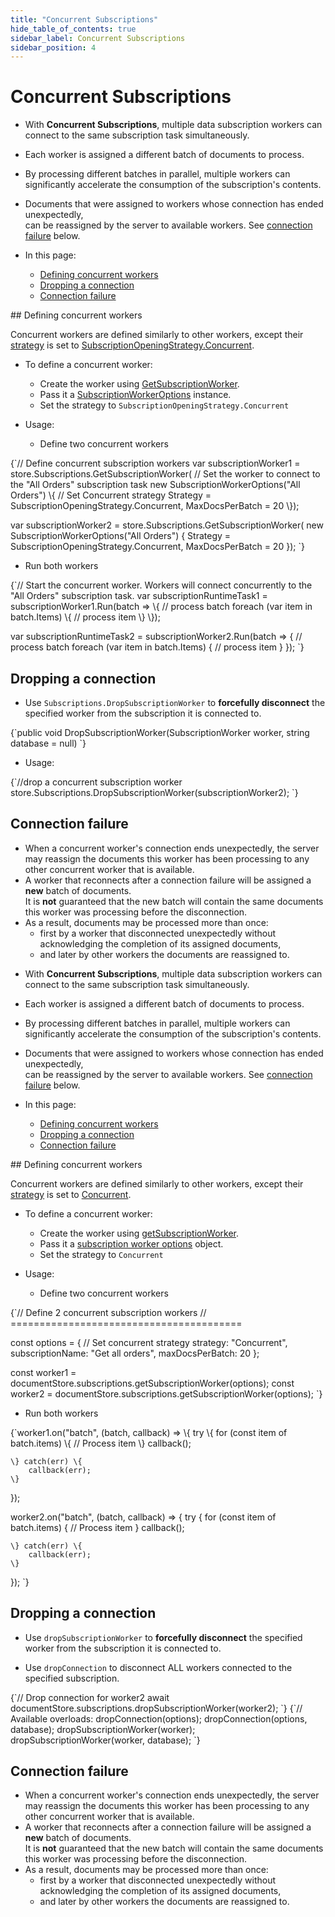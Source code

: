 ---
title: "Concurrent Subscriptions"
hide_table_of_contents: true
sidebar_label: Concurrent Subscriptions
sidebar_position: 4
---




# Concurrent Subscriptions
<LanguageSwitcher supportedLanguages={supportedLanguages} />
<LanguageContent language="csharp">

<Admonition type="note" title="">

* With **Concurrent Subscriptions**, multiple data subscription workers can connect to the same subscription task simultaneously.

* Each worker is assigned a different batch of documents to process.

* By processing different batches in parallel, multiple workers can significantly accelerate the consumption of the subscription's contents.

* Documents that were assigned to workers whose connection has ended unexpectedly,  
  can be reassigned by the server to available workers. 
  See [connection failure](../../client-api/data-subscriptions/concurrent-subscriptions.mdx#connection-failure) below.

* In this page:  
   * [Defining concurrent workers](../../client-api/data-subscriptions/concurrent-subscriptions.mdx#defining-concurrent-workers)  
   * [Dropping a connection](../../client-api/data-subscriptions/concurrent-subscriptions.mdx#dropping-a-connection)  
   * [Connection failure](../../client-api/data-subscriptions/concurrent-subscriptions.mdx#connection-failure)  

</Admonition>
## Defining concurrent workers

Concurrent workers are defined similarly to other workers, except their 
[strategy](../../client-api/data-subscriptions/consumption/how-to-consume-data-subscription.mdx#worker-strategies) 
is set to [SubscriptionOpeningStrategy.Concurrent](../../client-api/data-subscriptions/consumption/how-to-consume-data-subscription.mdx#multiple-workers-per-subscription-strategy).  

* To define a concurrent worker:  
   * Create the worker using [GetSubscriptionWorker](../../client-api/data-subscriptions/consumption/api-overview.mdx#create-the-subscription-worker).  
   * Pass it a [SubscriptionWorkerOptions](../../client-api/data-subscriptions/consumption/api-overview.mdx#subscriptionworkeroptions) instance.  
   * Set the strategy to `SubscriptionOpeningStrategy.Concurrent`  

* Usage:  
   * Define two concurrent workers  
<TabItem value="conSub_defineWorkers" label="conSub_defineWorkers">
<CodeBlock language="csharp">
{`// Define concurrent subscription workers
var subscriptionWorker1 = store.Subscriptions.GetSubscriptionWorker<Order>(
    // Set the worker to connect to the "All Orders" subscription task
    new SubscriptionWorkerOptions("All Orders")
    \{
        // Set Concurrent strategy
        Strategy = SubscriptionOpeningStrategy.Concurrent,
        MaxDocsPerBatch = 20
    \});

var subscriptionWorker2 = store.Subscriptions.GetSubscriptionWorker<Order>(
    new SubscriptionWorkerOptions("All Orders")
    \{
        Strategy = SubscriptionOpeningStrategy.Concurrent,
        MaxDocsPerBatch = 20
    \});
`}
</CodeBlock>
</TabItem>
   * Run both workers  
<TabItem value="conSub_runWorkers" label="conSub_runWorkers">
<CodeBlock language="csharp">
{`// Start the concurrent worker. Workers will connect concurrently to the "All Orders" subscription task.
var subscriptionRuntimeTask1 = subscriptionWorker1.Run(batch =>
\{
    // process batch
    foreach (var item in batch.Items)
    \{
        // process item
    \}
\});

var subscriptionRuntimeTask2 = subscriptionWorker2.Run(batch =>
\{
    // process batch
    foreach (var item in batch.Items)
    \{
        // process item
    \}
\});
`}
</CodeBlock>
</TabItem>



## Dropping a connection

* Use `Subscriptions.DropSubscriptionWorker` to **forcefully disconnect** 
  the specified worker from the subscription it is connected to.  
<TabItem value="csharp" label="csharp">
<CodeBlock language="csharp">
{`public void DropSubscriptionWorker<T>(SubscriptionWorker<T> worker, string database = null)
`}
</CodeBlock>
</TabItem>

* Usage:  
<TabItem value="conSub_dropWorker" label="conSub_dropWorker">
<CodeBlock language="csharp">
{`//drop a concurrent subscription worker
store.Subscriptions.DropSubscriptionWorker(subscriptionWorker2);
`}
</CodeBlock>
</TabItem>



## Connection failure

* When a concurrent worker's connection ends unexpectedly, 
  the server may reassign the documents this worker has been processing to any other concurrent worker that is available.  
* A worker that reconnects after a connection failure will be assigned a **new** batch of documents.  
  It is **not** guaranteed that the new batch will contain the same documents this worker was processing before the disconnection.
* As a result, documents may be processed more than once:  
  - first by a worker that disconnected unexpectedly without acknowledging the completion of its assigned documents, 
  - and later by other workers the documents are reassigned to.




</LanguageContent>
<LanguageContent language="nodejs">

<Admonition type="note" title="">

* With **Concurrent Subscriptions**, multiple data subscription workers can connect to the same subscription task simultaneously.

* Each worker is assigned a different batch of documents to process.

* By processing different batches in parallel, multiple workers can significantly accelerate the consumption of the subscription's contents.

* Documents that were assigned to workers whose connection has ended unexpectedly,  
  can be reassigned by the server to available workers. 
  See [connection failure](../../client-api/data-subscriptions/concurrent-subscriptions.mdx#connection-failure) below.

* In this page:  
   * [Defining concurrent workers](../../client-api/data-subscriptions/concurrent-subscriptions.mdx#defining-concurrent-workers)  
   * [Dropping a connection](../../client-api/data-subscriptions/concurrent-subscriptions.mdx#dropping-a-connection)  
   * [Connection failure](../../client-api/data-subscriptions/concurrent-subscriptions.mdx#connection-failure)  

</Admonition>
## Defining concurrent workers

Concurrent workers are defined similarly to other workers, except their 
[strategy](../../client-api/data-subscriptions/consumption/how-to-consume-data-subscription.mdx#worker-strategies) 
is set to [Concurrent](../../client-api/data-subscriptions/consumption/how-to-consume-data-subscription.mdx#multiple-workers-per-subscription-strategy).  

* To define a concurrent worker:  
   * Create the worker using [getSubscriptionWorker](../../client-api/data-subscriptions/consumption/api-overview.mdx#create-the-subscription-worker).  
   * Pass it a [subscription worker options](../../client-api/data-subscriptions/consumption/api-overview.mdx#subscription-worker-options) object.  
   * Set the strategy to `Concurrent`  

* Usage:  
   * Define two concurrent workers  
<TabItem value="concurrent_1" label="concurrent_1">
<CodeBlock language="js">
{`// Define 2 concurrent subscription workers
// ========================================

const options = \{
    // Set concurrent strategy
    strategy: "Concurrent", 
    subscriptionName: "Get all orders",
    maxDocsPerBatch: 20
\};

const worker1 = documentStore.subscriptions.getSubscriptionWorker(options);
const worker2 = documentStore.subscriptions.getSubscriptionWorker(options);
`}
</CodeBlock>
</TabItem>
   * Run both workers  
<TabItem value="concurrent_2" label="concurrent_2">
<CodeBlock language="js">
{`worker1.on("batch", (batch, callback) => \{
    try \{
        for (const item of batch.items) \{
            // Process item
        \}
        callback();

    \} catch(err) \{
        callback(err);
    \}
\});

worker2.on("batch", (batch, callback) => \{
    try \{
        for (const item of batch.items) \{
            // Process item
        \}
        callback();

    \} catch(err) \{
        callback(err);
    \}
\});
`}
</CodeBlock>
</TabItem>



## Dropping a connection

* Use `dropSubscriptionWorker` to **forcefully disconnect**
  the specified worker from the subscription it is connected to.

* Use `dropConnection` to disconnect ALL workers connected to the specified subscription.

<TabItem value="concurrent_3" label="concurrent_3">
<CodeBlock language="js">
{`// Drop connection for worker2
await documentStore.subscriptions.dropSubscriptionWorker(worker2);
`}
</CodeBlock>
</TabItem>

<TabItem value="drop_syntax" label="drop_syntax">
<CodeBlock language="js">
{`// Available overloads:
dropConnection(options);
dropConnection(options, database);
dropSubscriptionWorker(worker);
dropSubscriptionWorker(worker, database);
`}
</CodeBlock>
</TabItem>



## Connection failure

* When a concurrent worker's connection ends unexpectedly, 
  the server may reassign the documents this worker has been processing to any other concurrent worker that is available.  
* A worker that reconnects after a connection failure will be assigned a **new** batch of documents.  
  It is **not** guaranteed that the new batch will contain the same documents this worker was processing before the disconnection.
* As a result, documents may be processed more than once:  
  - first by a worker that disconnected unexpectedly without acknowledging the completion of its assigned documents, 
  - and later by other workers the documents are reassigned to.




</LanguageContent>

<!---
### Data Subscriptions:
- [How to Create a Data Subscription](../../client-api/data-subscriptions/creation/how-to-create-data-subscription)
- [How to Consume a Data Subscription](../../client-api/data-subscriptions/consumption/how-to-consume-data-subscription)
- [Maintenance Operations](../../client-api/data-subscriptions/advanced-topics/maintenance-operations)


-->